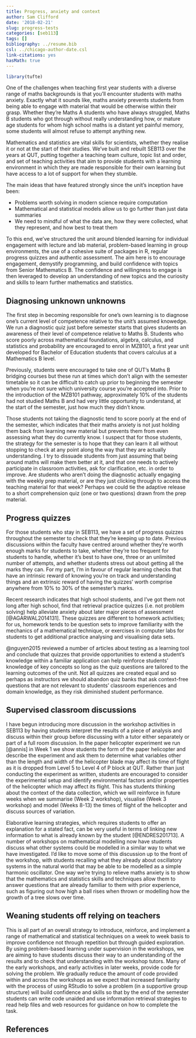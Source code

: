 ```yaml
---
title: Progress, anxiety and context
author: Sam Clifford
date: '2018-02-21'
slug: progress-tests
categories: [seb113]
tags: []
bibliography: ../resume.bib
csl: ../chicago-author-date.csl
link-citations: yes
hasMath: true
---
```


``` r
library(tufte)
```

One of the challenges when teaching first year students with a diverse range of maths backgrounds is that you'll encounter students with maths anxiety. Exactly what it sounds like, maths anxiety prevents students from being able to engage with material that would be otherwise within their grasp. Whether they're Maths A students who have always struggled, Maths B students who got through without really understanding how, or mature age students for whom high school maths is a distant yet painful memory, some students will almost refuse to attempt anything new.

Mathematics and statistics are vital skills for scientists, whether they realise it or not at the start of their studies. We've built and rebuilt SEB113 over the years at QUT, putting together a teaching team culture, topic list and order, and set of teaching activities that aim to provide students with a learning environment in which they are made responsible for their own learning but have access to a lot of support for when they stumble.

The main ideas that have featured strongly since the unit's inception have been:

* Problems worth solving in modern science require computation
* Mathematical and statistical models allow us to go further than just data summaries
* We need to mindful of what the data are, how they were collected, what they represent, and how best to treat them

To this end, we've structured the unit around blended learning for individual engagement with lecture and lab material, problem-based learning in group environments, the use of a cohesive suite of packages in R, regular progress quizzes and authentic assessment. The aim here is to encourage engagement, demystify programming, and build confidence with topics from Senior Mathematics B. The confidence and willingness to engage is then leveraged to develop an understanding of new topics and the curiosity and skills to learn further mathematics and statistics.

## Diagnosing unknown unknowns

The first step in becoming responsible for one's own learning is to diagnose one's current level of competence relative to the unit's assumed knowedge. We run a diagnostic quiz just before semester starts that gives students an awareness of their level of competence relative to Maths B. Students who score poorly across mathematical foundations, algebra, calculus, and statistics and probability are encouraged to enrol in MZB101, a first year unit developed for Bachelor of Education students that covers calculus at a Mathematics B level. 

Previously, students were encouraged to take one of QUT's Maths B bridging courses but these run at times which don't align with the semester timetable so it can be difficult to catch up prior to beginning the semester when you're not sure which university course you're accepted into. Prior to the introduction of the MZB101 pathway, approximately 10% of the students had not studied Maths B and had very little opportunity to understand, at the start of the semester, just how much they didn't know.

Those students not taking the diagnostic tend to score poorly at the end of the semester, which indicates that their maths anxiety is not just holding them back from learning new material but prevents them from even assessing what they do currently know. I suspect that for those students, the strategy for the semester is to hope that they can learn it all without stopping to check at any point along the way that they are actually understanding. I try to dissuade students from just assuming that being around maths will make them better at it, and that one needs to actively participate in classroom activities, ask for clarification, etc. in order to improve. Are students who aren't doing the diagnostic actually engaging with the weekly prep material, or are they just clicking through to access the teaching material for that week? Perhaps we could tie the adaptive release to a short comprehension quiz (one or two questions) drawn from the prep material.

## Progress quizzes

For those students who stay in SEB113, we have a set of progress quizzes throughout the semester to check that they're keeping up to date. Previous discussions within the faculty have centred around whether they're worth enough marks for students to take, whether they're too frequent for students to handle, whether it's best to have one, three or an unlimited number of attempts, and whether students stress out about getting all the marks they can. For my part, I'm in favour of regular learning checks that have an intrinsic reward of knowing you're on track and understanding things and an extrinsic reward of having the quizzes' worth comprise anywhere from 10% to 30% of the semester's marks.

Recent research indicates that high school students, and I've got them not long after high school, find that retrieval practice quizzes (i.e. not problem solving) help alleviate anxiety about later major pieces of assessment [@AGARWAL2014131]. These quizzes are different to homework activities; for us, homework tends to be question sets to improve familiarity with the mechanics of a mathematical technique, or exercises in computer labs for students to get additional practice analysing and visualising data sets.

@nguyen2015 reviewed a number of articles about testing as a learning tool and conclude that quizzes that provide opportunities to extend a student's knowledge within a familiar application can help reinforce students' knowledge of key concepts so long as the quiz questions are tailored to the learning outcomes of the unit. Not all quizzes are created equal and so perhaps as instructors we should abandon quiz banks that ask context-free questions that are not relevant to students' classroom experiences and domain knowledge, as they risk diminished student performance.

## Supervised classroom discussions

I have begun introducing more discussion in the workshop activities in SEB113 by having students interpret the results of a piece of analysis and discuss within their group before discussing with a tutor either separately or part of a full room discussion. In the paper helicopter experiment we run [@annis] in Week 1 we show students the form of the paper helicopter and describe the experiment and ask them to determine what variables other than the length and width of the helicopter blade may affect its time of flight as it is dropped from Level 5 to Level 4 of P block at QUT. Rather than just conducting the experiment as written, students are encouraged to consider the experimental setup and identify environmental factors and/or properties of the helicopter which may affect its flight. This has students thinking about the context of the data collection, which we will reinforce in future weeks when we summarise (Week 2 workshop), visualise (Week 3 workshop) and model (Weeks 8-13) the times of flight of the helicopter and discuss sources of variation.

Elaborative learning strategies, which requires students to offer an explanation for a stated fact, can be very useful in terms of linking new information to what is already known by the student [@ENDRES201713]. A number of workshops on mathematical modelling now have students discuss what other systems could be modelled in a similar way to what we have investigated. I'd like to move some of this discussion up to the front of the workshop, with students recalling what they already about oscillatory systems in the natural world that may be able to be modelled as a simple harmonic oscillator. One way we're trying to relieve maths anxiety is to show that the mathematics and statistics skills and techniques allow them to answer questions that are already familiar to them with prior experience, such as figuring out how high a ball rises when thrown or modelling how the growth of a tree slows over time.

## Weaning students off relying on teachers

This is all part of an overall strategy to introduce, reinforce, and implement a range of mathematical and statistical techniques on a week to week basis to improve confidence not through repetition but through guided exploration. By using problem-based learning under supervision in the workshops, we are aiming to have students discuss their way to an understanding of the results and to check that understanding with the workshop tutors. Many of the early workshops, and early activities in later weeks, provide code for solving the problem. We gradually reduce the amount of code provided within and across the workshops as we expect that increased familiarity with the process of using RStudio to solve a problem (in a supportive group structure) will build confidence and skills so that by the end of the semester students can write code unaided and use information retrieval strategies to read help files and web resources for guidance on how to complete the task.

## References
